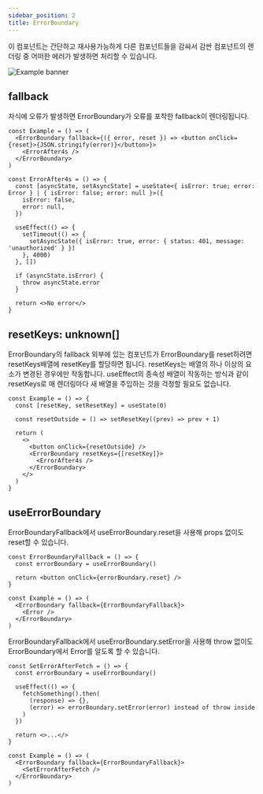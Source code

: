 ```yaml
---
sidebar_position: 2
title: ErrorBoundary
---
```


이 컴포넌트는 간단하고 재사용가능하게 다른 컴포넌트들을 감싸서 감싼 컴포넌트의 렌더링 중 어떠한 에러가 발생하면 처리할 수 있습니다.

![Example banner](/gif/errorboundary-example.gif)

## fallback

자식에 오류가 발생하면 ErrorBoundary가 오류를 포착한 fallback이 렌더링됩니다.

```tsx
const Example = () => (
  <ErrorBoundary fallback={({ error, reset }) => <button onClick={reset}>{JSON.stringify(error)}</button>}>
    <ErrorAfter4s />
  </ErrorBoundary>
)

const ErrorAfter4s = () => {
  const [asyncState, setAsyncState] = useState<{ isError: true; error: Error } | { isError: false; error: null }>({
    isError: false,
    error: null,
  })

  useEffect(() => {
    setTimeout(() => {
      setAsyncState({ isError: true, error: { status: 401, message: 'unauthorized' } })
    }, 4000)
  }, [])

  if (asyncState.isError) {
    throw asyncState.error
  }

  return <>No error</>
}
```

## resetKeys: unknown[]

ErrorBoundary의 fallback 외부에 있는 컴포넌트가 ErrorBoundary를 reset하려면 resetKeys배열에 resetKey를 할당하면 됩니다. resetKeys는 배열의 하나 이상의 요소가 변경된 경우에만 작동합니다. useEffect의 종속성 배열이 작동하는 방식과 같이 resetKeys로 매 렌더링마다 새 배열을 주입하는 것을 걱정할 필요도 없습니다.

```tsx
const Example = () => {
  const [resetKey, setResetKey] = useState(0)

  const resetOutside = () => setResetKey((prev) => prev + 1)

  return (
    <>
      <button onClick={resetOutside} />
      <ErrorBoundary resetKeys={[resetKey]}>
        <ErrorAfter4s />
      </ErrorBoundary>
    </>
  )
}
```

## useErrorBoundary

ErrorBoundaryFallback에서 useErrorBoundary.reset을 사용해 props 없이도 reset할 수 있습니다.

```tsx
const ErrorBoundaryFallback = () => {
  const errorBoundary = useErrorBoundary()

  return <button onClick={errorBoundary.reset} />
}

const Example = () => (
  <ErrorBoundary fallback={ErrorBoundaryFallback}>
    <Error />
  </ErrorBoundary>
)
```

ErrorBoundaryFallback에서 useErrorBoundary.setError을 사용해 throw 없이도 ErrorBoundary에서 Error를 알도록 할 수 있습니다.

```tsx
const SetErrorAfterFetch = () => {
  const errorBoundary = useErrorBoundary()

  useEffect(() => {
    fetchSomething().then(
      (response) => {},
      (error) => errorBoundary.setError(error) instead of throw inside
    )
  })

  return <>...</>
}

const Example = () => (
  <ErrorBoundary fallback={ErrorBoundaryFallback}>
    <SetErrorAfterFetch />
  </ErrorBoundary>
)
```
